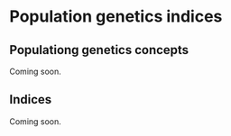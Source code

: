 # Population genetics indices

## Populationg genetics concepts

Coming soon.

## Indices

Coming soon.
